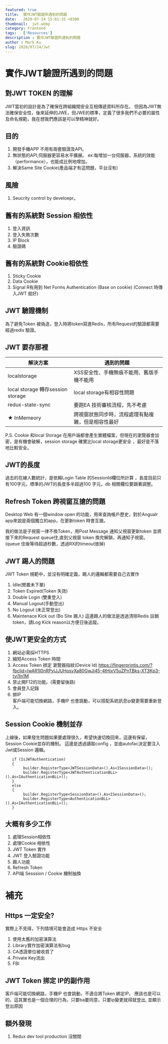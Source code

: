 ```yaml
---
featured: true
title:  實作JWT驗證所遇到的問題
date:   2020-07-24 15:01:35 +0300
thumbnail:  jwt.webp
category: Frontend
tags:   ['Resources']
description : 實作JWT驗證所遇到的問題
author : Mark Ku
slug: 2020/07/24/Jwt
---
```


# 實作JWT驗證所遇到的問題
## 對JWT TOKEN 的理解
JWT當初的設計是為了確保在跨組織間安全互相傳遞資料所存在。
但因為JWT無法確保安全性，後來延伸的JWE，但JWE的標準，定義了很多我們不必要的屬性及命名規範，我在想我們應該是可以學精神就好。

## 目的
1. 開發手機APP 不用有兩套驗證及API。
1. 無狀態的API,伺服器更容易水平擴展。
 ex:每增加一台伺服器，系統的效能（performance），也能成比例地增加。
1. 解決Same Site Cookie(產品端才有這問題，平台沒有)

## 風險
1. Seucrity control by develoepr。<br/>

## 舊有的系統對 Session 相依性
1. 登入資訊
1. 登入失敗次數 
1. IP Block 
1. 驗證碼

## 舊有的系統對 Cookie相依性
1. Sticky Cookie 
1. Data Cookie
1. Signal R有用到 Net Forms Authentication (Base on cookie) 
(Connect 時傳入JWT 就好)

## JWT 驗證機制
為了避免Token 被偽造，登入時將token寫進Redis，所有Request的驗證都需要經過redis 驗證。

## JWT 要存那裡

| 解決方案 | 遇到的問題 |
| -------- | -------- |
| localstorage|XSS安全性、手機無痕不能用、舊版手機不能用  |
| local storage 轉存session storage | local storage有相容性問題 |
| redux-state-sync | 要跑EA 技術審核流程，先不考慮 |
| ★ InMemeory | 跨視窗狀態同步時，流程處理有點複雜，但是相容性最好 |

P.S. Cookie 和local Storage  在用戶端都會產生實體檔案，但現在的瀏覽器會加密，是有機會破解，session storage 確實比local storage更安全 ，最好是不落地比較安全。

## JWT的長度
過去的在線人數統計，是依賴Login Table  的SessionId欄位所計算
，長度目前只有100字元，標準的JWT的長度多半超過100 字元，db 相關欄位要跟著調整。

## Refresh Token 跨視窗互搶的問題
Desktop Web 有一個window open 的功能，用來查詢帳戶歷史，對於Angualr app來說是兩個獨立的app，在更新token 時會互搶。

我的做法是子視窗一律不換Token，用Post Message 通知父視窗更新token
並將接下來的Request queue住,直到父視窗 token 換完解鎖，再通知子視窗。
(queue 住後等待超過秒數，透過RX的timeout放掉)

## JWT 踢人的問題
JWT Token 規範中，並沒有明確定義，踢人的邏輯都需要自己去實作
1. Idle(閒置未下單)
1. Token Expired(Token 失效)
1. Double Login (雙重登入)
1. Manual Logout(手動登出)
1. No Logout (未正常登出)
1. Maintenace Kick out (Bo Site 踢人)
這邊踢人的做法是透過清除Redis 註銷token，請Log Kick reason以方便日後追蹤。

## 使JWT更安全的方式
1. 網站必需採HTTPS
1. 縮短Access Token 時間
1. Access Token 挷定 瀏覽器指紋(Device Id)
https://fingerprintjs.com/?fbclid=IwAR1I0nRPyiJJUHosyXa80GwJi45-4tHjxV5uZPnTBks-XT3Kp3-tyi1ln1M
1. 禁止開F12的功能。(需要留後路)
1. 會員登入記錄
1. 挷IP <br/>
客戶端可能切換網路，手機IP 也會跳動，可以搭配系統訊息ip變更需要重新登入。

## Session Cookie 機制並存
上線後，如果發生問題如果要處理很久，希望快速切換回來，這邊有保留，Session Cookie並存的機制。
這邊是透過讀取config ，並由autofac決定要注入Jwt或Session 邏輯。

```
   if (IsJWTAuthentication)
   {
        builder.RegisterType<JWTSessionData>().As<ISessionData>();
        builder.RegisterType<JWTAuthenticationBLL>().As<IAuthenticationBLL>();
   }
   else
   {
        builder.RegisterType<SessionData>().As<ISessionData>();
        builder.RegisterType<AuthenticationBLL>().As<IAuthenticationBLL>();
   }
```

## 大概有多少工作
1. 處理Session相依性
1. 處理Cookie 相依性
1. JWT Token 實作
1. JWT 登入驗證功能
1. 踢人功能
1. Refresh Token
1. API端 Sesssion / Cookie 機制抽換


# 補充
## Https 一定安全?
實際上不見得，下列情境可能會造成 Https 不安全
1. 使用太舊的加密演算法 
1. Library實作加密演算法有bug 
1. CA憑證單位被收買了
1. Private Key流出
1. FBI

## JWT Token 挷定 IP的副作用
客戶端可能切換網路，手機IP 也會跳動，不適合將Token 綁定IP。
應該也是可以的，這其實也是一個合理的行為，只要ba要同意，只要ip變更就得就登出, 並顯示登出原因


## 額外發現
1. Redux dev tool production 沒關閉

